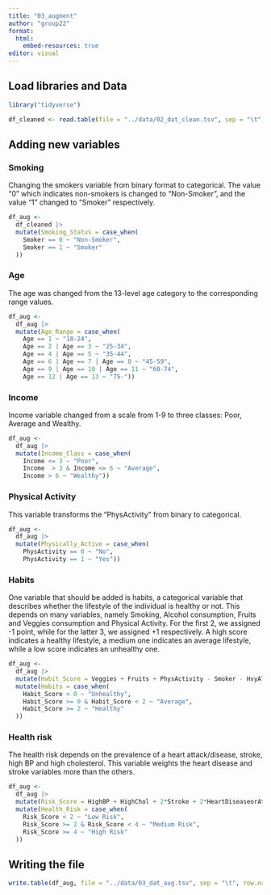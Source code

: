 ```yaml
---
title: "03_augment"
author: "group22"
format:
  html:
    embed-resources: true
editor: visual
---
```


## Load libraries and Data

```r
library("tidyverse")

df_cleaned <- read.table(file = "../data/02_dat_clean.tsv", sep = "\t", header = TRUE)
```

## Adding new variables

### Smoking

Changing the smokers variable from binary format to categorical. The value "0" which indicates non-smokers is changed to "Non-Smoker", and the value "1" changed to "Smoker" respectively.

```r
df_aug <-
  df_cleaned |> 
  mutate(Smoking_Status = case_when(
    Smoker == 0 ~ "Non-Smoker",
    Smoker == 1 ~ "Smoker"
  ))
```

### Age

The age was changed from the 13-level age category to the corresponding range values.

```r
df_aug <-
  df_aug |> 
  mutate(Age_Range = case_when(
    Age == 1 ~ "18-24",
    Age == 2 | Age == 3 ~ "25-34",
    Age == 4 | Age == 5 ~ "35-44",
    Age == 6 | Age == 7 | Age == 8 ~ "45-59",
    Age == 9 | Age == 10 | Age == 11 ~ "60-74",
    Age == 12 | Age == 13 ~ "75-"))
```

### Income

Income variable changed from a scale from 1-9 to three classes: Poor, Average and Wealthy.

```r
df_aug <-
  df_aug |> 
  mutate(Income_Class = case_when(
    Income <= 3 ~ "Poor",
    Income  > 3 & Income <= 6 ~ "Average",
    Income > 6 ~ "Wealthy"))
```

### Physical Activity

This variable transforms the "PhysActivity" from binary to categorical.

```r
df_aug <-
  df_aug |> 
  mutate(Physically_Active = case_when(
    PhysActivity == 0 ~ "No",
    PhysActivity == 1 ~ "Yes"))
```

### Habits

One variable that should be added is habits, a categorical variable that describes whether the lifestyle of the individual is healthy or not. This depends on many variables, namely Smoking, Alcohol consumption, Fruits and Veggies consumption and Physical Activity. For the first 2, we assigned -1 point, while for the latter 3, we assigned +1 respectively. A high score indicates a healthy lifestyle, a medium one indicates an average lifestyle, while a low score indicates an unhealthy one.

```r
df_aug <-
  df_aug |> 
  mutate(Habit_Score = Veggies + Fruits + PhysActivity - Smoker - HvyAlcoholConsump) |> 
  mutate(Habits = case_when(
    Habit_Score < 0 ~ "Unhealthy",
    Habit_Score >= 0 & Habit_Score < 2 ~ "Average",
    Habit_Score >= 2 ~ "Healthy"
  ))
```

### Health risk

The health risk depends on the prevalence of a heart attack/disease, stroke, high BP and high cholesterol. This variable weights the heart disease and stroke variables more than the others.

```r
df_aug <-
  df_aug |> 
  mutate(Risk_Score = HighBP + HighChol + 2*Stroke + 2*HeartDiseaseorAttack) |> 
  mutate(Health_Risk = case_when(
    Risk_Score < 2 ~ "Low Risk",
    Risk_Score >= 2 & Risk_Score < 4 ~ "Medium Risk",
    Risk_Score >= 4 ~ "High Risk"
  ))
```

## Writing the file

```r
write.table(df_aug, file = "../data/03_dat_aug.tsv", sep = "\t", row.names = FALSE)
```

